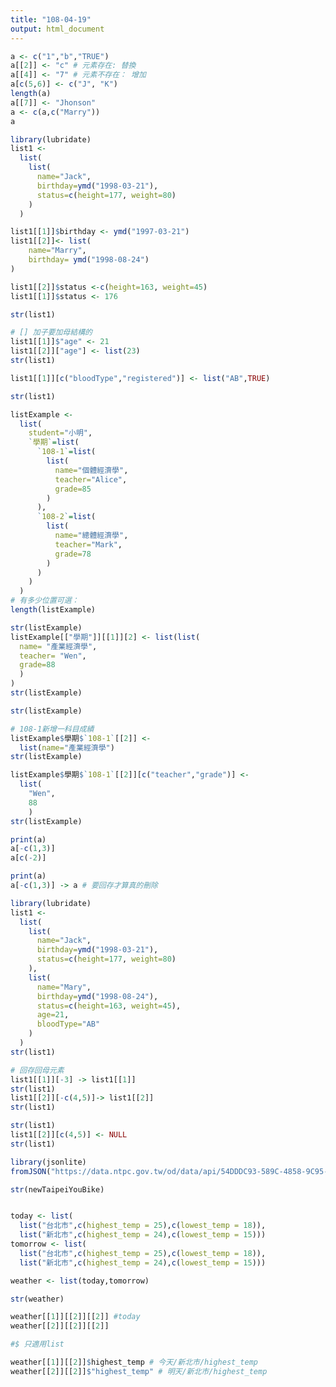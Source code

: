 ```yaml
---
title: "108-04-19"
output: html_document
---
```



```r
a <- c("1","b","TRUE")
a[[2]] <- "c" # 元素存在: 替換
a[[4]] <- "7" # 元素不存在： 增加
a[c(5,6)] <- c("J", "K")
length(a)
a[[7]] <- "Jhonson"
a <- c(a,c("Marry"))
a
```

```r
library(lubridate)
list1 <- 
  list(
    list(
      name="Jack",
      birthday=ymd("1998-03-21"),
      status=c(height=177, weight=80)
    )
  )

list1[[1]]$birthday <- ymd("1997-03-21")
list1[[2]]<- list(
    name="Marry",
    birthday= ymd("1998-08-24")
)

list1[[2]]$status <-c(height=163, weight=45)
list1[[1]]$status <- 176

str(list1)
```

```r
# [] 加子要加母結構的
list1[[1]]$"age" <- 21
list1[[2]]["age"] <- list(23)
str(list1)
```

```r
list1[[1]][c("bloodType","registered")] <- list("AB",TRUE)

str(list1)
```

```r
listExample <- 
  list(
    student="小明",
    `學期`=list(
      `108-1`=list(
        list(
          name="個體經濟學",
          teacher="Alice",
          grade=85
        )
      ),
      `108-2`=list(
        list(
          name="總體經濟學",
          teacher="Mark",
          grade=78
        )
      )
    )
  )
# 有多少位置可選：
length(listExample)
```

```r
str(listExample)
listExample[["學期"]][[1]][2] <- list(list(
  name= "產業經濟學",
  teacher= "Wen",
  grade=88
  )
)
str(listExample)
```

```r
str(listExample)

# 108-1新增一科目成績
listExample$學期$`108-1`[[2]] <-
  list(name="產業經濟學")
str(listExample)

listExample$學期$`108-1`[[2]][c("teacher","grade")] <- 
  list(
    "Wen",
    88
    )
str(listExample)
```

```r
print(a)
a[-c(1,3)]
a[c(-2)]

print(a)
a[-c(1,3)] -> a # 要回存才算真的刪除
```

```r
library(lubridate)
list1 <- 
  list(
    list(
      name="Jack",
      birthday=ymd("1998-03-21"),
      status=c(height=177, weight=80)
    ),
    list(
      name="Mary",
      birthday=ymd("1998-08-24"),
      status=c(height=163, weight=45),
      age=21,
      bloodType="AB"
    )
  )
str(list1)
```

```r
# 回存回母元素
list1[[1]][-3] -> list1[[1]]
str(list1)
list1[[2]][-c(4,5)]-> list1[[2]]
str(list1)
```

```r
str(list1)
list1[[2]][c(4,5)] <- NULL
str(list1)
```

```r
library(jsonlite)
fromJSON("https://data.ntpc.gov.tw/od/data/api/54DDDC93-589C-4858-9C95-18B2046CC1FC?$format=json", simplifyDataFrame = F) -> newTaipeiYouBike

str(newTaipeiYouBike)



```

```r
today <- list(
  list("台北市",c(highest_temp = 25),c(lowest_temp = 18)),
  list("新北市",c(highest_temp = 24),c(lowest_temp = 15)))
tomorrow <- list(
  list("台北市",c(highest_temp = 25),c(lowest_temp = 18)),
  list("新北市",c(highest_temp = 24),c(lowest_temp = 15)))

weather <- list(today,tomorrow)

str(weather)

weather[[1]][[2]][[2]] #today
weather[[2]][[2]][[2]]

#$ 只適用list

weather[[1]][[2]]$highest_temp # 今天/新北市/highest_temp
weather[[2]][[2]]$"highest_temp" # 明天/新北市/highest_temp
```
















